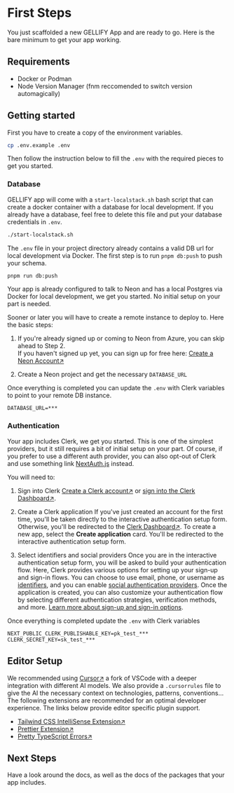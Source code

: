# First Steps

You just scaffolded a new GELLIFY App and are ready to go. Here is the bare minimum to get your app working.

## Requirements

- Docker or Podman
- Node Version Manager (fnm reccomended to switch version automagically)

## Getting started

First you have to create a copy of the environment variables.

```sh
cp .env.example .env
```

Then follow the instruction below to fill the `.env` with the required pieces to get you started.

### Database

GELLIFY app will come with a `start-localstack.sh` bash script that can create a docker container with a database for local development.
If you already have a database, feel free to delete this file and put your database credentials in `.env`.

```sh
./start-localstack.sh
```

The `.env` file in your project directory already contains a valid DB url for local development via Docker.
The first step is to run `pnpm db:push` to push your schema.

```sh
pnpm run db:push
```

Your app is already configured to talk to Neon and has a local Postgres via Docker for local development, we get you started. No initial setup on your part is needed.

Sooner or later you will have to create a remote instance to deploy to. Here the basic steps:


1. If you're already signed up or coming to Neon from Azure, you can skip ahead to Step 2.<br />
   If you haven't signed up yet, you can sign up for free here: [Create a Neon Account↗](https://console.neon.tech/signup)

2. Create a Neon project and get the necessary `DATABASE_URL`

Once everything is completed you can update the `.env` with Clerk variables to point to your remote DB instance.

```
DATABASE_URL=***
```

### Authentication

Your app includes Clerk, we get you started. This is one of the simplest providers, but it still requires a bit of initial setup on your part.
Of course, if you prefer to use a different auth provider, you can also opt-out of Clerk and use something link [NextAuth.js](https://next-auth.js.org/) instead.

You will need to:

1. Sign into Clerk
   [Create a Clerk account↗](https://dashboard.clerk.com/sign-up) or [sign into the Clerk Dashboard↗](https://dashboard.clerk.com/).

2. Create a Clerk application
   If you've just created an account for the first time, you'll be taken directly to the interactive authentication setup form.
   Otherwise, you'll be redirected to the [Clerk Dashboard↗](https://dashboard.clerk.com/). To create a new app, select the **Create application** card.
   You'll be redirected to the interactive authentication setup form.

3. Select identifiers and social providers
   Once you are in the interactive authentication setup form, you will be asked to build your authentication flow.
   Here, Clerk provides various options for setting up your sign-up and sign-in flows. You can choose to use email, phone, or username as [identifiers](https://clerk.com/docs/authentication/configuration/sign-up-sign-in-options#identifiers), and you can enable [social authentication providers](https://clerk.com/docs/authentication/social-connections/overview).
   Once the application is created, you can also customize your authentication flow by selecting different authentication strategies, verification methods, and more. [Learn more about sign-up and sign-in options](https://clerk.com/docs/authentication/configuration/sign-up-sign-in-options).

Once everything is completed update the `.env` with Clerk variables

```
NEXT_PUBLIC_CLERK_PUBLISHABLE_KEY=pk_test_***
CLERK_SECRET_KEY=sk_test_***
```

## Editor Setup

We recommended using [Cursor↗](https://www.cursor.com/) a fork of VSCode with a deeper integration with different AI models. We also provide a `.cursorrules` file to give the AI the necessary context on technologies, patterns, conventions...
The following extensions are recommended for an optimal developer experience. The links below provide editor specific plugin support.

- [Tailwind CSS IntelliSense Extension↗](https://tailwindcss.com/docs/editor-setup)
- [Prettier Extension↗](https://prettier.io/docs/en/editors.html)
- [Pretty TypeScript Errors↗](https://marketplace.visualstudio.com/items?itemName=yoavbls.pretty-ts-errors)

## Next Steps

Have a look around the docs, as well as the docs of the packages that your app includes.
